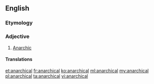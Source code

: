 ==English==

===Etymology===
{{suffix|anarchy|ical}}

===Adjective===
{{en-adj}}
# [[anarchic|Anarchic]]

====Translations====
{{trans-see|anarchic}}

[[et:anarchical]]
[[fr:anarchical]]
[[ko:anarchical]]
[[ml:anarchical]]
[[my:anarchical]]
[[pl:anarchical]]
[[ta:anarchical]]
[[vi:anarchical]]